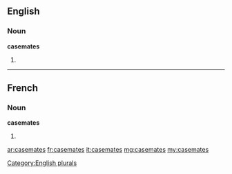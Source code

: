 ==English==

===Noun===
'''casemates'''

# {{plural of|[[casemate]]}}

[[Category:English plurals]]

----

==French==

===Noun===
'''casemates''' {{f}}

# {{plural of|[[casemate]]|lang=fr}}

[[ar:casemates]]
[[fr:casemates]]
[[it:casemates]]
[[mg:casemates]]
[[my:casemates]]